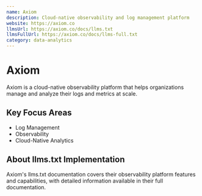```yaml
---
name: Axiom
description: Cloud-native observability and log management platform
website: https://axiom.co
llmsUrl: https://axiom.co/docs/llms.txt
llmsFullUrl: https://axiom.co/docs/llms-full.txt
category: data-analytics
---
```


# Axiom

Axiom is a cloud-native observability platform that helps organizations manage and analyze their logs and metrics at scale.

## Key Focus Areas

- Log Management
- Observability
- Cloud-Native Analytics

## About llms.txt Implementation

Axiom's llms.txt documentation covers their observability platform features and capabilities, with detailed information available in their full documentation.
